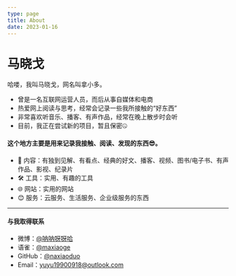 ```yaml
---
type: page
title: About
date: 2023-01-16
---
```


# 马晓戈

 哈喽，我叫马晓戈，网名叫拿小多。
 
 - 曾是一名互联网运营人员，而后从事自媒体和电商
 - 热爱网上阅读与思考，经常会记录一些我所接触的“好东西”
 - 非常喜欢听音乐、播客、有声作品，经常在晚上散步时会听
 - 目前，我正在尝试新的项目，暂且保密🤐
 
 #### 这个地方主要是用来记录我接触、阅读、发现的东西😎。

- 📖 内容：有独到见解、有看点、经典的好文、播客、视频、图书/电子书、有声作品、影视、纪录片
- 🛠️ 工具：实用、有趣的工具
- 🌐 网站：实用的网站
- 😊 服务：云服务、生活服务、企业级服务的东西

---
#### 与我取得联系

- 微博：[@呐呐呀呀哈](https://weibo.com/u/1659225480)
- 语雀：[@maxiaoge](https://www.yuque.com/maxiaoge)
- GitHub：[@naxiaoduo](https://github.com/naxiaoduo)
- Email：yuyu19900918@outlook.com
